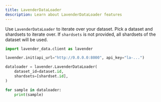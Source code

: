```yaml
---
title: LavenderDataLoader
description: Learn about LavenderDataLoader features
---
```


Use `LavenderDataLoader` to iterate over your dataset.
Pick a dataset and shardsets to iterate over.
If `shardsets` is not provided, all shardsets of the dataset will be used.

```python
import lavender_data.client as lavender

lavender.init(api_url="http://0.0.0.0:8000", api_key="la-...")

dataloader = lavender.LavenderDataLoader(
    dataset_id=dataset.id,
    shardsets=[shardset.id],
)

for sample in dataloader:
    print(sample)
```
